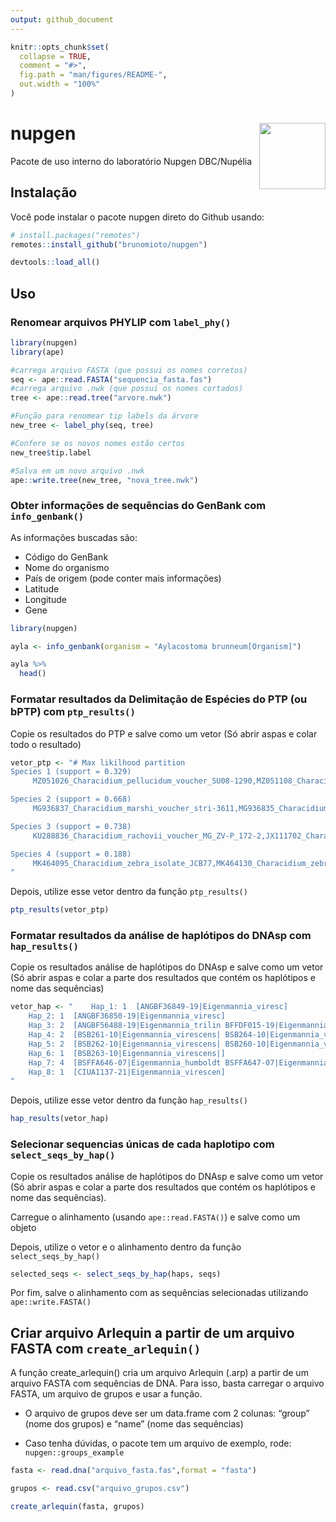 ```yaml
---
output: github_document
---
```


<!-- README.md is generated from README.Rmd. Please edit that file -->

```r
knitr::opts_chunk$set(
  collapse = TRUE,
  comment = "#>",
  fig.path = "man/figures/README-",
  out.width = "100%"
)
```
# nupgen <a href="https://brunomioto.github.io/nupgen/"><img src="man/figures/logo.png" align="right" height="106" /></a>

<!-- badges: start -->
<!-- badges: end -->

Pacote de uso interno do laboratório Nupgen DBC/Nupélia

## Instalação

Você pode instalar o pacote nupgen direto do Github usando:

``` r
# install.packages("remotes")
remotes::install_github("brunomioto/nupgen")
```
```r
devtools::load_all()
```

## Uso

### Renomear arquivos PHYLIP com `label_phy()`

```r
library(nupgen)
library(ape)

#carrega arquivo FASTA (que possui os nomes corretos)
seq <- ape::read.FASTA("sequencia_fasta.fas")
#carrega arquivo .nwk (que possui os nomes cortados)
tree <- ape::read.tree("arvore.nwk")

#Função para renomear tip labels da árvore
new_tree <- label_phy(seq, tree)

#Confere se os novos nomes estão certos
new_tree$tip.label

#Salva em um novo arquivo .nwk
ape::write.tree(new_tree, "nova_tree.nwk")

```

### Obter informações de sequências do GenBank com `info_genbank()`

As informações buscadas são:

- Código do GenBank
- Nome do organismo
- País de origem (pode conter mais informações)
- Latitude
- Longitude
- Gene

```r
library(nupgen)

ayla <- info_genbank(organism = "Aylacostoma brunneum[Organism]")

ayla %>% 
  head()

```

### Formatar resultados da Delimitação de Espécies do PTP (ou bPTP) com `ptp_results()`


Copie os resultados do PTP e salve como um vetor (Só abrir aspas e colar todo o resultado)

```r
vetor_ptp <- "# Max likilhood partition 
Species 1 (support = 0.329)
     MZ051026_Characidium_pellucidum_voucher_SU08-1290,MZ051108_Characidium_pellucidum_voucher_SU08-1290_4,MZ051140_Characidium_pellucidum_voucher_SU08-1290_3

Species 2 (support = 0.668)
     MG936837_Characidium_marshi_voucher_stri-3611,MG936835_Characidium_marshi_voucher_stri-11821,MG936836_Characidium_marshi_voucher_stri-4069,MG936834_Characidium_marshi_voucher_stri-6730

Species 3 (support = 0.738)
     KU288836_Characidium_rachovii_voucher_MG_ZV-P_172-2,JX111702_Characidium_rachovii_voucher_UNMDP-T_0289,KU288852_Characidium_rachovii_voucher_MG_ZV-P_172-3,KU288835_Characidium_rachovii_voucher_MG_ZV-P_172-1,KU288853_Characidium_rachovii_voucher_MG_ZV-P_172-4,KU288854_Characidium_rachovii_voucher_MG_ZV-P_172-5,KU289033_Characidium_rachovii_voucher_MG_ZV-P_309

Species 4 (support = 0.188)
     MK464095_Characidium_zebra_isolate_JCB77,MK464130_Characidium_zebra_isolate_JCB286,MK464156_Characidium_zebra_isolate_JCB354,MK464155_Characidium_zebra_isolate_JCB352,MK464153_Characidium_zebra_isolate_JCB349,MK464093_Characidium_zebra_isolate_JCB70,MK464047_Characidium_fasciatum_isolate_CIUnB884_a,MK464134_Characidium_zebra_isolate_JCB298,MK464048_Characidium_fasciatum_isolate_CIUnB884_b,MK464137_Characidium_zebra_isolate_JCB311,MK464135_Characidium_zebra_isolate_JCB299,MK464092_Characidium_zebra_isolate_JCB69,MK464125_Characidium_zebra_isolate_JCB220,MK464040_Characidium_zebra_isolate_CIUnB846_2,MK464152_Characidium_zebra_isolate_JCB348,MK464138_Characidium_zebra_isolate_JCB315,MK464131_Characidium_zebra_isolate_JCB287,MK464126_Characidium_zebra_isolate_JCB221,MK464139_Characidium_zebra_isolate_JCB316,MK464154_Characidium_zebra_isolate_JCB351,MK464094_Characidium_zebra_isolate_JCB76,MK464039_Characidium_zebra_isolate_CIUnB846_1,MK464132_Characidium_zebra_isolate_JCB294,MK464133_Characidium_zebra_isolate_JCB297,MK464140_Characidium_zebra_isolate_JCB317
"
```

Depois, utilize esse vetor dentro da função `ptp_results()`

```r
ptp_results(vetor_ptp)
```

### Formatar resultados da análise de haplótipos do DNAsp com `hap_results()`


Copie os resultados análise de haplótipos do DNAsp e salve como um vetor (Só abrir aspas e colar a parte dos resultados que contém os haplótipos e nome das sequências)

```r
vetor_hap <- "    Hap_1: 1  [ANGBF36849-19|Eigenmannia_viresc]
    Hap_2: 1  [ANGBF36850-19|Eigenmannia_viresc]
    Hap_3: 2  [ANGBF56488-19|Eigenmannia_trilin BFFDF015-19|Eigenmannia_trilinea]
    Hap_4: 2  [BSB261-10|Eigenmannia_virescens| BSB264-10|Eigenmannia_virescens|]
    Hap_5: 2  [BSB262-10|Eigenmannia_virescens| BSB260-10|Eigenmannia_virescens|]
    Hap_6: 1  [BSB263-10|Eigenmannia_virescens|]
    Hap_7: 4  [BSFFA646-07|Eigenmannia_humboldt BSFFA647-07|Eigenmannia_humboldt ANGBF36843-19|Eigenmannia_humbol ANGBF36844-19|Eigenmannia_humbol]
    Hap_8: 1  [CIUA1137-21|Eigenmannia_virescen]
"
```

Depois, utilize esse vetor dentro da função `hap_results()`

```r
hap_results(vetor_hap)
```


### Selecionar sequencias únicas de cada haplotipo com `select_seqs_by_hap()`

Copie os resultados análise de haplótipos do DNAsp e salve como um vetor (Só abrir aspas e colar a parte dos resultados que contém os haplótipos e nome das sequências).

Carregue o alinhamento (usando `ape::read.FASTA()`) e salve como um objeto

Depois, utilize o vetor e o alinhamento dentro da função `select_seqs_by_hap()`

```r
selected_seqs <- select_seqs_by_hap(haps, seqs)
```

Por fim, salve o alinhamento com as sequências selecionadas utilizando `
ape::write.FASTA()`

## Criar arquivo Arlequin a partir de um arquivo FASTA com `create_arlequin()`

A função create_arlequin() cria um arquivo Arlequin (.arp) a partir de um arquivo FASTA com sequências de DNA. Para isso, basta carregar o arquivo FASTA, um arquivo de grupos e usar a função.

- O arquivo de grupos deve ser um data.frame com 2 colunas: "group" (nome dos grupos) e "name" (nome das sequências)

- Caso tenha dúvidas, o pacote tem um arquivo de exemplo, rode: `nupgen::groups_example`

```r
fasta <- read.dna("arquivo_fasta.fas",format = "fasta")

grupos <- read.csv("arquivo_grupos.csv")

create_arlequin(fasta, grupos)
```



